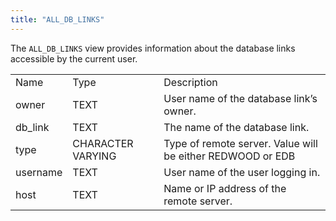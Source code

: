 ```yaml
---
title: "ALL_DB_LINKS"
---
```


<div id="all_db_links" class="registered_link"></div>


The `ALL_DB_LINKS` view provides information about the database links accessible by the current user.

|          |                   |                                                            |
| -------- | ----------------- | ---------------------------------------------------------- |
| Name     | Type              | Description                                                |
| owner    | TEXT              | User name of the database link’s owner.                    |
| db_link | TEXT              | The name of the database link.                             |
| type     | CHARACTER VARYING | Type of remote server. Value will be either REDWOOD or EDB |
| username | TEXT              | User name of the user logging in.                          |
| host     | TEXT              | Name or IP address of the remote server.                   |
